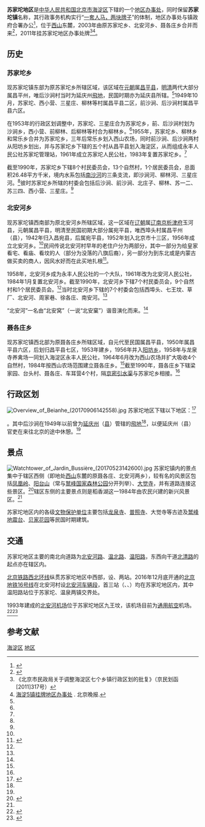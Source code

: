 {{中国乡级行政区
|行政区全称 = 苏家坨镇<br/>苏家坨地区
|景观照片文件名 = Overview of Greater Sujiatuo (20170906144351).jpg
|景观照片描述 = 苏家坨镇纵览，拍摄自[[鹫峰国家森林公园|鹫峰国家森林公园]]
|汉语拼音 = 
|其他语言 = 
|其他语言名称 = 
|旧称 = 苏家口<ref name="hddm">{{cite book|author=海淀区地名志编辑委员会|title=北京市海淀区地名志|year=1992|publisher=北京出版社|isbn=7-200-01890-2}}</ref>{{rp|220}}
|地名出处 = 苏家口村北的黄土坨<ref name="hddm"/>{{rp|220}}
|位置图文件名 = 
|位置图描述 = 
|自定义图片= 
|建置时间 = 2003年8月
|政府驻地 = 西小营
|毗邻 = 昌平区[[流村镇|流村镇]]、[[阳坊镇|阳坊镇]]、海淀区[[上庄地区|上庄地区]]、[[西北旺地区|西北旺地区]]、[[温泉地区|温泉地区]]、门头沟区[[军庄镇|军庄镇]]、[[妙峰山镇|妙峰山镇]]
|行政区类别 = [[镇|镇]]、[[地区办事处|地区办事处]]
|总面积 = 
|总人口 = 
|总人口年份 = 
|户籍人口 = 
|户籍人口年份 = 
|常住人口 = 78235人<ref>{{cite web|url=http://zyk.bjhd.gov.cn/jbdt/auto4514_51808/auto4514_54025/auto4514/auto4514_54045/auto4514/202106/P020210607318472808814.pdf|title=北京市海淀区第七次全国人口普查公报|publisher=北京市海淀区统计局|date=2021-06-07|accessdate=2021-06-18}}</ref>
|常住人口年份 = 2020
|人口密度 = 
|GDP = 
|GDP年份 = 
|邮政编码 = 
|电话区号 = 10
|官方网站 = 
|网站名称 = 
|11/01/08/029/000}}

'''苏家坨地区'''是[[中华人民共和国|中华人民共和国]][[北京市|北京市]][[海淀区|海淀区]]下辖的一个[[地区办事处|地区办事处]]，同时保留'''苏家坨镇'''名称，其行政事务机构实行“[[一套人马，两块牌子|一套人马，两块牌子]]”的体制，地区办事处与镇政府合署办公<ref>{{PRC admin/ref sgc|{{PRC admin/parent|11/01/08/029/000}}}}</ref>，位于[[西山_(北京)|西山]]东麓，2003年由原苏家坨乡、北安河乡、聂各庄乡合并而来<ref>{{cite news|url=http://news.sohu.com/99/84/news210538499.shtml|title=海淀七乡并四镇|publisher=[[北京青年报|北京青年报]]|date=2003-06-28|accessdate=2016-08-07}}</ref>，2011年挂苏家坨地区办事处牌<ref>《北京市民政局关于调整海淀区七个乡镇行政区划的批复》（京民划函[2011]317号）</ref><ref>[http://bjrb.bjd.com.cn/html/2011-11/23/content_20059.htm 海淀5镇挂牌地区办事处] {{webarchive|url=https://archive.is/20120701174903/http://bjrb.bjd.com.cn/html/2011-11/23/content_20059.htm |date=2012-07-01 }}. 北京晚报.</ref>。

== 历史 ==
=== 苏家坨乡 ===
现苏家坨镇东部为原苏家坨乡所辖区域，该区域在[[元朝|元朝]]属[[昌平县|昌平县]]，[[明朝|明]][[清朝|清]]两代大部分属昌平州，唯后沙涧村当时为延庆州[[飛地|飛地]]，民国时期亦为延庆县所辖。<ref name="hddm"/>{{rp|215}}1949年10月，苏家坨、西小营、三星庄、柳林等村属昌平县二区，前沙涧、后沙涧村属昌平县六区。

在1953年的行政区划调整中，苏家坨、三星庄合为苏家坨乡，前、后沙涧村划为沙涧乡，西小营、前柳林、后柳林等村合为柳林乡。<ref name="hddm"/>{{rp|215}}1955年，苏家坨乡、柳林乡和常乐乡合并为苏家坨乡，三年后常乐乡划入西山农场，同时前沙涧、后沙涧两村从阳坊乡划出，并与苏家坨乡下辖的五个村从昌平县划入海淀区，从而组成永丰人民公社苏家坨管理站，1961年成立苏家坨人民公社，1983年复置苏家坨乡。<ref name="hddm"/>{{rp|215}}

截至1990年，苏家坨乡下辖8个村民委员会，13个自然村，1个居民委员会，总面积26.48平方千米，境内水系包括[[南沙河_(温榆河)|南沙河]]的三条支流，即沙涧河、柳林河、三星庄河。<ref name="hddm"/>{{rp|215}}彼时苏家坨乡所辖的村委会包括后沙涧、前沙涧、北庄子、柳林、苏一二、苏三四、西小营、三星庄。<ref name="hddm"/>{{rp|218}}

=== 北安河乡 ===
现苏家坨镇西南部为原北安河乡所辖区域，这一区域在[[辽朝|辽朝]]属[[辽南京|辽南京析津府]]玉河县，元朝属昌平县，明清至民国初期大部分属宛平县，唯西埠头村属昌平州（县），1942年归入昌宛县，后属宛平县，1952年划入北京市十三区，1956年成立北安河乡。<ref name="hddm"/>{{rp|225}}民间传说北安河村早年的老住户分为两部分，其中一部分为给皇家看宅、看庙、看坟的人（部分为没落的八旗后裔），另一部分为到东北或是内蒙古做买卖的商人，因风水好而在此买地扎根<ref name="hlp">{{Cite book|title=北京地铁站名掌故|last=户力平|publisher=东方出版社|year=2020|isbn=978-7-5207-1180-7|location=北京|pages=328}}</ref>。

1958年，北安河乡成为永丰人民公社的一个大队，1961年改为北安河人民公社，1984年1月复置北安河乡。截至1990年，北安河乡下辖7个村民委员会，9个自然村和1个居民委员会。<ref name="hddm"/>{{rp|225}}当时北安河乡下辖的7个村委会包括西埠头、七王坟、草厂、北安河、周家巷、徐各庄、南安河。<ref name="hddm"/>{{rp|226}}

“北安河”一名由“北安窝”（一说“北安窠”）谐音演化而来。<ref name="hddm"/>{{rp|228}}

=== 聂各庄乡 ===
现苏家坨镇西北部为原聂各庄乡所辖区域，自元代至民国属昌平县，1950年属昌平县六区，后划归昌平县七区，1953年建乡，1956年并入[[阳坊镇|阳坊乡]]，1958年与龙泉寺养禽场一同划入海淀区永丰人民公社，1964年6月改为西山农场并扩大吸收4个自然村，1984年按西山农场范围建立聂各庄乡。<ref name="hddm"/>{{rp|267}}截至1990年，聂各庄乡下辖梁家园、台头村、聂各庄、车耳营4个村，隔[[京密引水渠|京密引水渠]]与苏家坨乡相接。<ref name="hddm"/>{{rp|268}}

== 行政区划 ==
[[File:Overview_of_Beianhe_(20170906142558).jpg|thumb]]
苏家坨地区下辖以下地区：<ref>{{PRC admin/ref sgc|11/01/08/029/000}}</ref>

{{PRC admin/children|11/01/08/029/000}}。其中后沙涧在1949年以前曾为[[延庆州|延庆州]]（[[延庆县|县]]）管辖的[[飛地|飛地]]<ref name="hddm"/>{{rp|215}}，以便延庆州（县）官吏在来往北京的途中休憩。<ref name="hddm"/>{{rp|218}}

== 景点 ==
[[File:Watchtower_of_Jardin_Bussière_(20170523142600).jpg|thumb]]
苏家坨镇内的景点集中于辖区西侧（即地处[[西山_(北京)|西山]]东麓的原聂各庄、北安河两乡），较有名的风景区包括[[凤凰岭|凤凰岭]]、[[阳台山_(北京)|阳台山]]（常与[[鹫峰国家森林公园|鹫峰国家森林公园]]分开列举）、[[大觉寺_(北京)|大觉寺]]，并有道路连接这些景区。<ref>{{cite news|author=杜新达|url=http://news.163.com/09/1024/12/5MD2P1RD000120GR.html|title=“西山风景长廊”今天命名启用|publisher=[[北京晚报|北京晚报]]|date=2009-10-24|accessdate=2016-11-27|archive-url=https://web.archive.org/web/20161127220201/http://news.163.com/09/1024/12/5MD2P1RD000120GR.html|archive-date=2016-11-27|dead-url=yes}}</ref>辖区东侧的主要景点则是稻香湖这一1984年由农民兴建的新兴风景区。<ref name="hddm"/>{{rp|219}}

苏家坨地区内的各级[[文物保护单位|文物保护单位]]主要包括[[龙泉寺_(海淀区)|龙泉寺]]、[[普照寺_(北京海淀)|普照寺]]、大觉寺等古迹及[[鹫峰地震台|鹫峰地震台]]、[[贝家花园|贝家花园]]等民国时期建筑。

== 交通 ==
苏家坨地区主要的南北向道路为[[北安河路|北安河路]]、[[温北路|温北路]]、[[温阳路|温阳路]]，东西向干道[[北清路|北清路]]的起点亦在辖区内。

[[北京铁路西北环线|北京铁路西北环线]]纵贯苏家坨地区中西部，设{{站|寨口}}、{{站|聂各庄}}两站。2016年12月底开通的[[北京地铁16号线|北京地铁16号线]]在北安河村设[[北安河车辆段|北安河车辆段]]，首三站（{{站|北安河}}、{{站|温阳路}}、{{站|稻香湖路}}）均在苏家坨地区内，其中温阳路站位于苏家坨、温泉两镇交界处。

1993年建成的[[北安河机场|北安河机场]]位于苏家坨地区九王坟，该机场目前为[[通用航空|通用航空]]机场。<ref>{{cite news|url=http://news.carnoc.com/list/358/358245.html|title=北京监管局对北安河机场进行机场净空专项检查|publisher=民航资源网|date=2016-08-01|accessdate=2017-09-06}}</ref><ref>{{cite news|url=http://www.ccaonline.cn/news/item/344215.html|title=金汇通航携手北京120联合打造飞行急救先锋队|publisher=中国民用航空网|date=2017-07-05|accessdate=2017-09-06}}</ref>

== 参考文献 ==
{{Reflist|2}}

{{海淀区行政区划}}

[[Category:北京市地区|海淀区]]
[[Category:海淀区行政区划|地区]]
